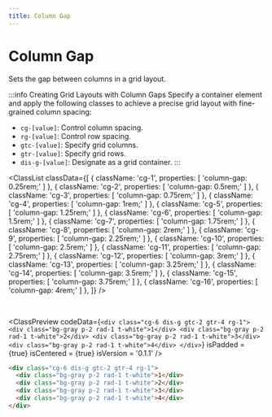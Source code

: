 ```yaml
---
title: Column Gap
---
```



# Column Gap

Sets the gap between columns in a grid layout.

:::info Creating Grid Layouts with Column Gaps
Specify a container element and apply the following classes to achieve a precise grid layout with fine-grained column spacing:

- `cg-[value]`: Control column spacing.
- `rg-[value]`: Control row spacing.
- `gtc-[value]`: Specify grid columns.
- `gtr-[value]`: Specify grid rows.
- `dis-g-[value]`: Designate as a grid container.
:::


<ClassList
  classData={[
    {
      className: 'cg-1',
      properties: [
        'column-gap: 0.25rem;'
      ]
    },
    {
      className: 'cg-2',
      properties: [
        'column-gap: 0.5rem;'
      ]
    },
    {
      className: 'cg-3',
      properties: [
        'column-gap: 0.75rem;'
      ]
    },
    {
      className: 'cg-4',
      properties: [
        'column-gap: 1rem;'
      ]
    },
    {
      className: 'cg-5',
      properties: [
        'column-gap: 1.25rem;'
      ]
    },
    {
      className: 'cg-6',
      properties: [
        'column-gap: 1.5rem;'
      ]
    },
    {
      className: 'cg-7',
      properties: [
        'column-gap: 1.75rem;'
      ]
    },
    {
      className: 'cg-8',
      properties: [
        'column-gap: 2rem;'
      ]
    },
    {
      className: 'cg-9',
      properties: [
        'column-gap: 2.25rem;'
      ]
    },
    {
      className: 'cg-10',
      properties: [
        'column-gap: 2.5rem;'
      ]
    },
    {
      className: 'cg-11',
      properties: [
        'column-gap: 2.75rem;'
      ]
    },
    {
      className: 'cg-12',
      properties: [
        'column-gap: 3rem;'
      ]
    },
    {
      className: 'cg-13',
      properties: [
        'column-gap: 3.25rem;'
      ]
    },
    {
      className: 'cg-14',
      properties: [
        'column-gap: 3.5rem;'
      ]
    },
    {
      className: 'cg-15',
      properties: [
        'column-gap: 3.75rem;'
      ]
    },
    {
      className: 'cg-16',
      properties: [
        'column-gap: 4rem;'
      ]
    },
  ]}
/>

<br />

<ClassPreview
  codeData={`
    <div class="cg-6 dis-g gtc-2 gtr-4 rg-1">
      <div class="bg-gray p-2 rad-1 t-white">1</div>
      <div class="bg-gray p-2 rad-1 t-white">2</div>
      <div class="bg-gray p-2 rad-1 t-white">3</div>
      <div class="bg-gray p-2 rad-1 t-white">4</div>
    </div>
  `}
  isPadded = {true}
  isCentered = {true}
  isVersion = '0.1.1'
/>

```html
<div class="cg-6 dis-g gtc-2 gtr-4 rg-1">
  <div class="bg-gray p-2 rad-1 t-white">1</div>
  <div class="bg-gray p-2 rad-1 t-white">2</div>
  <div class="bg-gray p-2 rad-1 t-white">3</div>
  <div class="bg-gray p-2 rad-1 t-white">4</div>
</div>
```